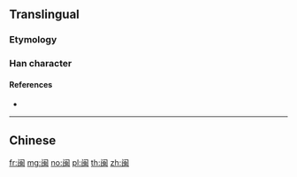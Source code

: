 {{character info/new}}
{{also|閩}}
==Translingual==

===Etymology===
{{Han simp|閩|f=門|t=门}}

===Han character===
{{Han char|rn=169|rad=门|as=06|sn=9|four=|canj=SLMI|ids=⿵门虫}}

====References====
* {{Han ref|kx=1343.121|hdz=74296.010|uh=95FD}}

----

==Chinese==
{{zh-see|閩}}

[[fr:闽]]
[[mg:闽]]
[[no:闽]]
[[pl:闽]]
[[th:闽]]
[[zh:闽]]